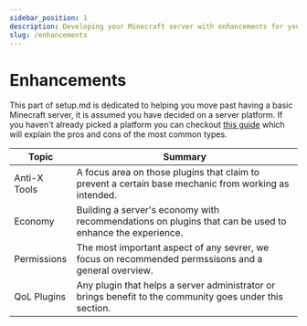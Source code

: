 ```yaml
---
sidebar_position: 1
description: Developing your Minecraft server with enhancements for your communtiy.
slug: /enhancements
---
```


# Enhancements

This part of setup.md is dedicated to helping you move past having a basic Minecraft server, it is assumed you have decided on a server platform. 
If you haven't already picked a platform you can checkout [this guide](./tools/server-software) which will explain the pros and cons of the most common types.


Topic  | Summary
------------ | -------
Anti-X Tools | A focus area on those plugins that claim to prevent a certain base mechanic from working as intended.
Economy | Building a server's economy with recommendations on plugins that can be used to enhance the experience.
Permissions |  The most important aspect of any sevrer, we focus on recommended permssisons and a general overview.
QoL Plugins |  Any plugin that helps a server administrator or brings benefit to the community goes under this section.